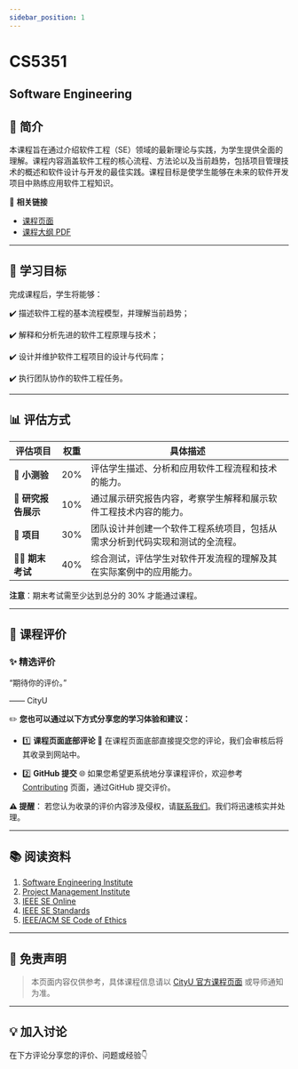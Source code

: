 ```yaml
---
sidebar_position: 1
---
```


# CS5351
## Software Engineering

## **📘 简介**
本课程旨在通过介绍软件工程（SE）领域的最新理论与实践，为学生提供全面的理解。课程内容涵盖软件工程的核心流程、方法论以及当前趋势，包括项目管理技术的概述和软件设计与开发的最佳实践。课程目标是使学生能够在未来的软件开发项目中熟练应用软件工程知识。

🔗 **相关链接**
- [课程页面](https://www.cityu.edu.hk/catalogue/pg/202425/course/CS5351.htm)
- [课程大纲 PDF](https://www.cityu.edu.hk/catalogue/pg/202425/course/CS5351.pdf)

---

## **🎯 学习目标**

完成课程后，学生将能够：

✔️ 描述软件工程的基本流程模型，并理解当前趋势；

✔️ 解释和分析先进的软件工程原理与技术；

✔️ 设计并维护软件工程项目的设计与代码库；

✔️ 执行团队协作的软件工程任务。

---

## **📊 评估方式**

| **评估项目**                   | **权重** | **具体描述**                                                                                       |
|-------------------------------|---------|---------------------------------------------------------------------------------------------------|
| **📝 小测验**                  | 20%     | 评估学生描述、分析和应用软件工程流程和技术的能力。                                                 |
| **📄 研究报告展示**             | 10%     | 通过展示研究报告内容，考察学生解释和展示软件工程技术内容的能力。                                   |
| **🤝 项目**                   | 30%     | 团队设计并创建一个软件工程系统项目，包括从需求分析到代码实现和测试的全流程。                      |
| **🧑‍💻 期末考试**               | 40%     | 综合测试，评估学生对软件开发流程的理解及其在实际案例中的应用能力。                                 |

**注意**：期末考试需至少达到总分的 30% 才能通过课程。

---

## **💬 课程评价**

### ✨ **精选评价**
<div className={commentStyles.commentBox}>
    <p className={commentStyles.commentText}>
        “期待你的评价。”
    </p>
    <p className={commentStyles.commentAuthor}>—— CityU</p>
</div>

✏️ **您也可以通过以下方式分享您的学习体验和建议：**

- 1️⃣ **课程页面底部评论**
💬 在课程页面底部直接提交您的评论，我们会审核后将其收录到网站中。

- 2️⃣ **GitHub 提交**
🌐 如果您希望更系统地分享课程评价，欢迎参考 [Contributing](https://penjc.github.io/cityU-navigator/contributing) 页面，通过GitHub 提交评价。

**⚠️ 提醒**：
若您认为收录的评价内容涉及侵权，请[联系我们](https://github.com/penjc/cityU-navigator/issues)。我们将迅速核实并处理。

---

## **📚 阅读资料**

1. [Software Engineering Institute](http://www.sei.cmu.edu/)
2. [Project Management Institute](http://www.pmi.org/)
3. [IEEE SE Online](http://www.computer.org/portal/site/seportal/)
4. [IEEE SE Standards](http://standards.ieee.org/software/)
5. [IEEE/ACM SE Code of Ethics](http://www.acm.org/about/se-code)
---

## **📌 免责声明**

> 本页面内容仅供参考，具体课程信息请以 [CityU 官方课程页面](https://www.cityu.edu.hk/academic/catalogue) 或导师通知为准。

---

## **💡 加入讨论**

在下方评论分享您的评价、问题或经验👇
<Utterances />